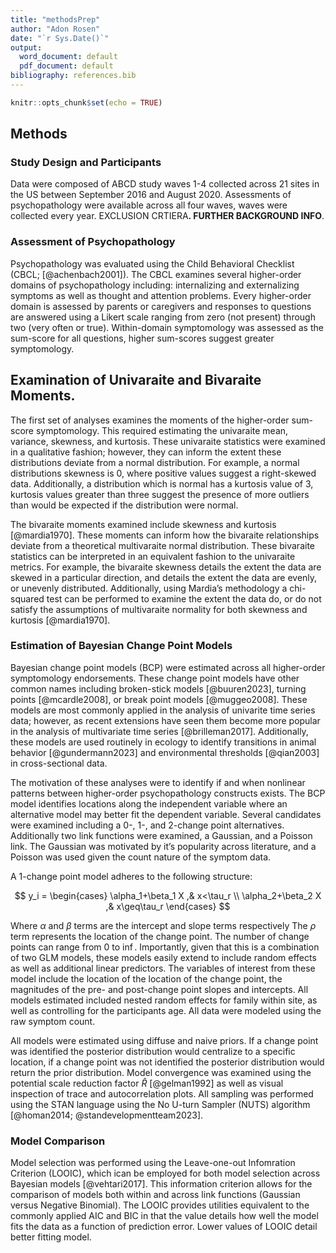 ```yaml
---
title: "methodsPrep"
author: "Adon Rosen"
date: "`r Sys.Date()`"
output:
  word_document: default
  pdf_document: default
bibliography: references.bib
---
```


```r
knitr::opts_chunk$set(echo = TRUE)
```

## Methods

### Study Design and Participants

Data were composed of ABCD study waves 1-4 collected across 21 sites in the US between September 2016 and August 2020. Assessments of psychopathology were available across all four waves, waves were collected every year. EXCLUSION CRTIERA**. FURTHER BACKGROUND INFO**.

### Assessment of Psychopathology

Psychopathology was evaluated using the Child Behavioral Checklist (CBCL; [@achenbach2001]). The CBCL examines several higher-order domains of psychopathology including: internalizing and externalizing symptoms as well as thought and attention problems. Every higher-order domain is assessed by parents or caregivers and responses to questions are answered using a Likert scale ranging from zero (not present) through two (very often or true). Within-domain symptomology was assessed as the sum-score for all questions, higher sum-scores suggest greater symptomology.

## Examination of Univaraite and Bivaraite Moments.

The first set of analyses examines the moments of the higher-order sum-score symptomology. This required estimating the univaraite mean, variance, skewness, and kurtosis. These univaraite statistics were examined in a qualitative fashion; however, they can inform the extent these distributions deviate from a normal distribution. For example, a normal distributions skewness is 0, where positive values suggest a right-skewed data. Additionally, a distribution which is normal has a kurtosis value of 3, kurtosis values greater than three suggest the presence of more outliers than would be expected if the distribution were normal.

The bivaraite moments examined include skewness and kurtosis [@mardia1970]. These moments can inform how the bivaraite relationships deviate from a theoretical multivaraite normal distribution. These bivaraite statistics can be interpreted in an equivalent fashion to the univaraite metrics. For example, the bivaraite skewness details the extent the data are skewed in a particular direction, and details the extent the data are evenly, or unevenly distributed. Additionally, using Mardia's methodology a chi-squared test can be performed to examine the extent the data do, or do not satisfy the assumptions of multivaraite normality for both skewness and kurtosis [@mardia1970].

### Estimation of Bayesian Change Point Models

Bayesian change point models (BCP) were estimated across all higher-order symptomology endorsements. These change point models have other common names including broken-stick models [@buuren2023], turning points [@mcardle2008], or break point models [@muggeo2008]. These models are most commonly applied in the analysis of univarite time series data; however, as recent extensions have seen them become more popular in the analysis of multivariate time series [@brilleman2017]. Additionally, these models are used routinely in ecology to identify transitions in animal behavior [@gundermann2023] and environmental thresholds [@qian2003] in cross-sectional data.

The motivation of these analyses were to identify if and when nonlinear patterns between higher-order psychopathology constructs exists. The BCP model identifies locations along the independent variable where an alternative model may better fit the dependent variable. Several candidates were examined including a 0-, 1-, and 2-change point alternatives. Additionally two link functions were examined, a Gaussian, and a Poisson link. The Gaussian was motivated by it's popularity across literature, and a Poisson was used given the count nature of the symptom data.

A 1-change point model adheres to the following structure:

$$
y_i =
\begin{cases}
 \alpha_1+\beta_1 X ,& x<\tau_r \\
 \alpha_2+\beta_2 X  ,& x\geq\tau_r
 \end{cases}       
$$

Where $\alpha$ and $\beta$ terms are the intercept and slope terms respectively The $\rho$ term represents the location of the change point. The number of change points can range from $0$ to $\inf$. Importantly, given that this is a combination of two GLM models, these models easily extend to include random effects as well as additional linear predictors. The variables of interest from these model include the location of the location of the change point, the magnitudes of the pre- and post-change point slopes and intercepts. All models estimated included nested random effects for family within site, as well as controlling for the participants age. All data were modeled using the raw symptom count.

All models were estimated using diffuse and naive priors. If a change point was identified the posterior distribution would centralize to a specific location, if a change point was not identified the posterior distribution would return the prior distribution. Model convergence was examined using the potential scale reduction factor $\hat{R}$ [@gelman1992] as well as visual inspection of trace and autocorrelation plots. All sampling was performed using the STAN language using the No U-turn Sampler (NUTS) algorithm [@homan2014; @standevelopmentteam2023].

### Model Comparison

Model selection was performed using the Leave-one-out Infomration Criterion (LOOIC), which ican be employed for both model selection across Bayesian models [@vehtari2017]. This information criterion allows for the comparison of models both within and across link functions (Gaussian versus Negative Binomial). The LOOIC provides utilities equivalent to the commonly applied AIC and BIC in that the value details how well the model fits the data as a function of prediction error. Lower values of LOOIC detail better fitting model.

### 
